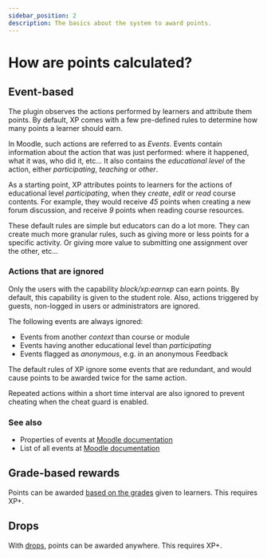 ```yaml
---
sidebar_position: 2
description: The basics about the system to award points.
---
```


# How are points calculated?

## Event-based

The plugin observes the actions performed by learners and attribute them points. By default, XP comes with a few pre-defined rules to determine how many points a learner should earn.

In Moodle, such actions are referred to as _Events_. Events contain information about the action that was just performed: where it happened, what it was, who did it, etc... It also contains the _educational level_ of the action, either _participating_, _teaching_ or _other_.

As a starting point, XP attributes points to learners for the actions of educational level _participating_, when they _create_, _edit_ or _read_ course contents. For example, they would receive _45_ points when creating a new forum discussion, and receive _9_ points when reading course resources.

These default rules are simple but educators can do a lot more. They can create much more granular rules, such as giving more or less points for a specific activity. Or giving more value to submitting one assignment over the other, etc...

### Actions that are ignored

Only the users with the capability _block/xp:earnxp_ can earn points. By default, this capability is given to the student role. Also, actions triggered by guests, non-logged in users or administrators are ignored.

The following events are always ignored:

- Events from another _context_ than course or module
- Events having another educational level than _participating_
- Events flagged as _anonymous_, e.g. in an anonymous Feedback

The default rules of XP ignore some events that are redundant, and would cause points to be awarded twice for the same action.

Repeated actions within a short time interval are also ignored to prevent cheating when the cheat guard is enabled.

### See also

- Properties of events at [Moodle documentation](https://docs.moodle.org/dev/Event_2#Properties)
- List of all events at [Moodle documentation](https://docs.moodle.org/en/Events_list_report)

## Grade-based rewards

Points can be awarded [based on the grades](/how-to/grade-based-rewards/index.mdx) given to learners. This requires XP+.

## Drops

With [drops](/how-to/use-drops/index.mdx), points can be awarded anywhere. This requires XP+.
